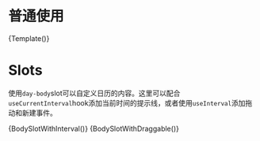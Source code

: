 
<Meta
  title="Common"
  components={Calendar}
  argTypes={CalendarArgs}
/>

# 普通使用


<Canvas>
  <Story name="Common">
    {Template()}
  </Story>
</Canvas>

# Slots

使用`day-body`slot可以自定义日历的内容。这里可以配合`useCurrentInterval`hook添加当前时间的提示线，或者使用`useInterval`添加拖动和新建事件。
 

<Canvas>
  <Story name="DayBodySlotWithInterval" args={{type: 'day'}}>
    {BodySlotWithInterval()}
  </Story>
  <Story name="DayBodySlotWithDraggable" args={{type: 'day'}}>
    {BodySlotWithDraggable()}
  </Story>
</Canvas>
